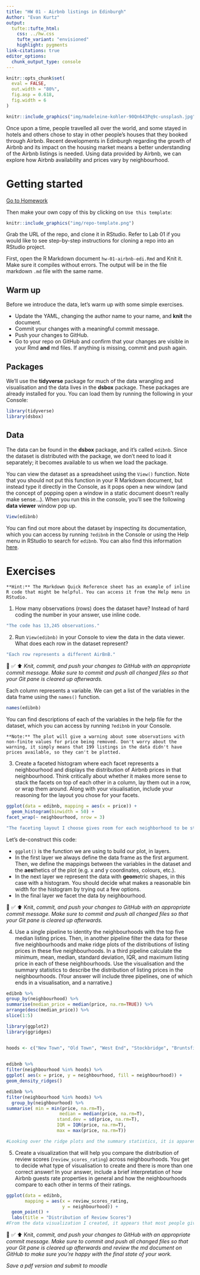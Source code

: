 ```yaml
---
title: "HW 01 - Airbnb listings in Edinburgh"
Author: "Evan Kurtz"
output: 
  tufte::tufte_html:
    css: ../hw.css
    tufte_variant: "envisioned"
    highlight: pygments
link-citations: true
editor_options: 
  chunk_output_type: console
---
```


```r
knitr::opts_chunk$set(
  eval = FALSE,
  out.width = "80%",
  fig.asp = 0.618,
  fig.width = 6
)
```

```r
knitr::include_graphics("img/madeleine-kohler-90Qn643Pq9c-unsplash.jpg")
```

Once upon a time, people travelled all over the world, and some stayed in hotels and others chose to stay in other people's houses that they booked through Airbnb.
Recent developments in Edinburgh regarding the growth of Airbnb and its impact on the housing market means a better understanding of the Airbnb listings is needed.
Using data provided by Airbnb, we can explore how Airbnb availability and prices vary by neighbourhood.

# Getting started

[Go to Homework]((https://github.com/dsci-151-spr24/hw01))

Then make your own copy of this by clicking on `Use this template`:

```r
knitr::include_graphics("img/repo-template.png")
```

Grab the URL of the repo, and clone it in RStudio.
Refer to Lab 01 if you would like to see step-by-step instructions for cloning a repo into an RStudio project.

First, open the R Markdown document `hw-01-airbnb-edi.Rmd` and Knit it.
Make sure it compiles without errors.
The output will be in the file markdown `.md` file with the same name.

## Warm up

Before we introduce the data, let's warm up with some simple exercises.

-   Update the YAML, changing the author name to your name, and **knit** the document.
-   Commit your changes with a meaningful commit message.
-   Push your changes to GitHub.
-   Go to your repo on GitHub and confirm that your changes are visible in your Rmd **and** md files. If anything is missing, commit and push again.

## Packages

We'll use the **tidyverse** package for much of the data wrangling and visualisation and the data lives in the **dsbox** package.
These packages are already installed for you.
You can load them by running the following in your Console:

```r
library(tidyverse)
library(dsbox)
```

## Data

The data can be found in the **dsbox** package, and it's called `edibnb`.
Since the dataset is distributed with the package, we don't need to load it separately; it becomes available to us when we load the package.

You can view the dataset as a spreadsheet using the `View()` function.
Note that you should not put this function in your R Markdown document, but instead type it directly in the Console, as it pops open a new window (and the concept of popping open a window in a static document doesn't really make sense...).
When you run this in the console, you'll see the following **data viewer** window pop up.

```r
View(edibnb)
```

You can find out more about the dataset by inspecting its documentation, which you can access by running `?edibnb` in the Console or using the Help menu in RStudio to search for `edibnb`.
You can also find this information [here](https://rstudio-education.github.io/dsbox/reference/edibnb.html).

# Exercises

```marginfigure
**Hint:** The Markdown Quick Reference sheet has an example of inline R code that might be helpful. You can access it from the Help menu in RStudio.
```

1.  How many observations (rows) does the dataset have? Instead of hard coding the number in your answer, use inline code.
```r
"The code has 13,245 observations." 
```

2.  Run `View(edibnb)` in your Console to view the data in the data viewer. What does each row in the dataset represent?
```r
"Each row represents a different AirBnB."
```


🧶 ✅ ⬆️ *Knit,* *commit, and push your changes to GitHub with an appropriate commit message. Make sure to commit and push all changed files so that your Git pane is cleared up afterwards.*

Each column represents a variable.
We can get a list of the variables in the data frame using the `names()` function.

```r
names(edibnb)
```

You can find descriptions of each of the variables in the help file for the dataset, which you can access by running `?edibnb` in your Console.

```marginfigure
**Note:** The plot will give a warning about some observations with non-finite values for price being removed. Don't worry about the warning, it simply means that 199 listings in the data didn't have prices available, so they can't be plotted.
```

3.  Create a faceted histogram where each facet represents a neighbourhood and displays the distribution of Airbnb prices in that neighbourhood. Think critically about whether it makes more sense to stack the facets on top of each other in a column, lay them out in a row, or wrap them around. Along with your visualisation, include your reasoning for the layout you chose for your facets.

```r
ggplot(data = edibnb, mapping = aes(x = price)) +
  geom_histogram(binwidth = 50) +
facet_wrap(~ neighbourhood, nrow = 3)
```
```r
"The faceting layout I choose gives room for each neighborhood to be studied seperately."
```


Let's de-construct this code:

-   `ggplot()` is the function we are using to build our plot, in layers.
-   In the first layer we always define the data frame as the first argument. Then, we define the mappings between the variables in the dataset and the **aes**thetics of the plot (e.g. x and y coordinates, colours, etc.).
-   In the next layer we represent the data with **geom**etric shapes, in this case with a histogram. You should decide what makes a reasonable bin width for the histogram by trying out a few options.
-   In the final layer we facet the data by neighbourhood.

🧶 ✅ ⬆️ Knit, *commit, and push your changes to GitHub with an appropriate commit message. Make sure to commit and push all changed files so that your Git pane is cleared up afterwards.*

4.  Use a single pipeline to identity the neighbourhoods with the top five median listing prices. Then, in another pipeline filter the data for these five neighbourhoods and make ridge plots of the distributions of listing prices in these five neighbourhoods. In a third pipeline calculate the minimum, mean, median, standard deviation, IQR, and maximum listing price in each of these neighbourhoods. Use the visualisation and the summary statistics to describe the distribution of listing prices in the neighbourhoods. (Your answer will include three pipelines, one of which ends in a visualisation, and a narrative.)

```r
edibnb %>%
group_by(neighbourhood) %>%
summarise(median_price = median(price, na.rm=TRUE)) %>%
arrange(desc(median_price)) %>%
slice(1:5)
```

```r
library(ggplot2)
library(ggridges)


hoods <- c("New Town", "Old Town", "West End", "Stockbridge", "Bruntsfield")

  
edibnb %>%
filter(neighbourhood %in% hoods) %>%
ggplot( aes(x = price, y = neighbourhood, fill = neighbourhood)) +
geom_density_ridges()
```

```R
edibnb %>%
filter(neighbourhood %in% hoods) %>% 
  group_by(neighbourhood) %>%
summarise( min = min(price, na.rm=T), 
                    median = median(price, na.rm=T), 
                   stand.dev = sd(price, na.rm=T), 
                   IQR = IQR(price, na.rm=T), 
                   max = max(price, na.rm=T))

#Looking over the ridge plots and the summary statistics, it is apparent that Old Town has the largest number of expensive Airbnbs comparatively. The cheapest neighborhood on average is definitely Bruntsfield, with a minimum price of $10 and a median price of $80. All of the neighborhoods contain very expensive Airbnbs with most of them containing houses that cost $900 or more per night, except Stockbridge at a maximum of $750. Interestingly, Stockbridge has both the highest minimum per night(21) and the lowest max per night(750).


```


5.  Create a visualization that will help you compare the distribution of review scores (`review_scores_rating`) across neighbourhoods. You get to decide what type of visualisation to create and there is more than one correct answer! In your answer, include a brief interpretation of how Airbnb guests rate properties in general and how the neighbourhoods compare to each other in terms of their ratings.

```r
ggplot(data = edibnb,
       mapping = aes(x = review_scores_rating,
                     y = neighbourhood)) + 
  geom_point() +
  labs(title = "Distribution of Review Scores")
#From the data visualization I created, it appears that most people give their Airbnb a good rating, at least an 80/100 or higher. Although not everyone does, with many people giving a rating of 70/100 or 60/100 and some people even rating their Airbnb a 20/100. Some of the best neighborhoods according to reviews, appear to be Morningside, Marchmont, and Stockbridge since they mostly have reviews above 60/100. The worst-reviewed neighborhoods appear to be Old Town, Leith, and Newington because they all have many reviews below the 60/100 mark. The Airbnbs not classified to a particular neighborhood (NA) have a pretty extreme range of reviews with many being below 60/100, but many also being 80/100 or higher. 
```



🧶 ✅ ⬆️ Knit, *commit, and push your changes to GitHub with an appropriate commit message. Make sure to commit and push all changed files so that your Git pane is cleared up afterwards and review the md document on GitHub to make sure you're happy with the final state of your work.*

*Save a pdf version and submit to moodle*
